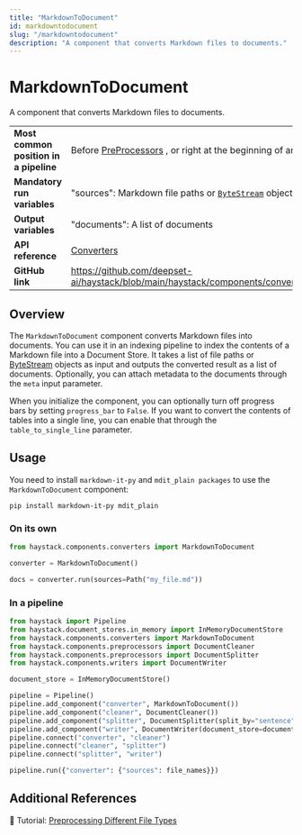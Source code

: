 ```yaml
---
title: "MarkdownToDocument"
id: markdowntodocument
slug: "/markdowntodocument"
description: "A component that converts Markdown files to documents."
---
```


# MarkdownToDocument

A component that converts Markdown files to documents.

|                                        |                                                                                                 |
| :------------------------------------- | :---------------------------------------------------------------------------------------------- |
| **Most common position in a pipeline** | Before [PreProcessors](../preprocessors.mdx) , or right at the beginning of an indexing pipeline |
| **Mandatory run variables**            | "sources": Markdown file paths or [`ByteStream`](../../concepts/data-classes.mdx#bytestream)  objects        |
| **Output variables**                   | "documents": A list of documents                                                                |
| **API reference**                      | [Converters](/reference/converters-api)                                                                |
| **GitHub link**                        | https://github.com/deepset-ai/haystack/blob/main/haystack/components/converters/markdown.py   |

## Overview

The `MarkdownToDocument` component converts Markdown files into documents. You can use it in an indexing pipeline to index the contents of a Markdown file into a Document Store. It takes a list of file paths or [ByteStream](../../concepts/data-classes.mdx#bytestream) objects as input and outputs the converted result as a list of documents. Optionally, you can attach metadata to the documents through the `meta` input parameter.

When you initialize the component, you can optionally turn off progress bars by setting `progress_bar` to `False`. If you want to convert the contents of tables into a single line, you can enable that through the `table_to_single_line` parameter.

## Usage

You need to install `markdown-it-py` and `mdit_plain packages` to use the `MarkdownToDocument` component:

```shell
pip install markdown-it-py mdit_plain
```

### On its own

```python
from haystack.components.converters import MarkdownToDocument

converter = MarkdownToDocument()

docs = converter.run(sources=Path("my_file.md"))
```

### In a pipeline

```python
from haystack import Pipeline
from haystack.document_stores.in_memory import InMemoryDocumentStore
from haystack.components.converters import MarkdownToDocument
from haystack.components.preprocessors import DocumentCleaner
from haystack.components.preprocessors import DocumentSplitter
from haystack.components.writers import DocumentWriter

document_store = InMemoryDocumentStore()

pipeline = Pipeline()
pipeline.add_component("converter", MarkdownToDocument())
pipeline.add_component("cleaner", DocumentCleaner())
pipeline.add_component("splitter", DocumentSplitter(split_by="sentence", split_length=5))
pipeline.add_component("writer", DocumentWriter(document_store=document_store))
pipeline.connect("converter", "cleaner")
pipeline.connect("cleaner", "splitter")
pipeline.connect("splitter", "writer")

pipeline.run({"converter": {"sources": file_names}})
```

## Additional References

:notebook: Tutorial: [Preprocessing Different File Types](https://haystack.deepset.ai/tutorials/30_file_type_preprocessing_index_pipeline)
